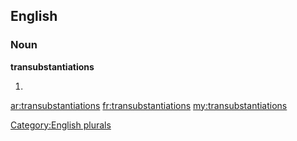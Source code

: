 ==English==

===Noun===
'''transubstantiations'''

# {{plural of|[[transubstantiation]]}}

[[Category:English plurals]]

[[ar:transubstantiations]]
[[fr:transubstantiations]]
[[my:transubstantiations]]